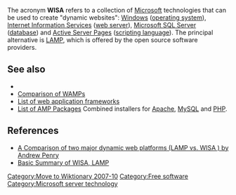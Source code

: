 {{dated prod|concern = {{{concern|This appears to be a [[Wikipedia:Avoid_neologisms|neologism]].}}}|month = October|day = 5|year = 2007|time = 02:59|timestamp = 20071005025920}}
<!-- Do not use the "dated prod" template directly; the above line is generated by "subst:prod|reason" -->

[[Category:Move to Wiktionary 2007-10]]

The acronym '''WISA''' refers to a collection of [[Microsoft]] technologies that can be used to create "dynamic websites": [[Windows (operating system)|Windows]] ([[operating system]]), [[Internet Information Services]] ([[web server]]), [[Microsoft SQL Server]] ([[database]]) and [[Active Server Pages]] ([[scripting language]]). The principal alternative is [[LAMP (software bundle)|LAMP]], which is offered by the open source software providers.



== See also ==
* [[Category:Free software]]
* [[Comparison of WAMPs]]
* [[List of web application frameworks]]
* [[List of AMP Packages]] Combined installers for [[Apache HTTP Server|Apache]], [[MySQL]] and [[PHP]].

== References ==
*[http://www.shawnolson.net/a/302/ A Comparison of two major dynamic web platforms (LAMP vs. WISA ) by Andrew Penry]
*[http://www.lyberty.com/encyc/articles/tech/WISA.html Basic Summary of WISA, LAMP]

{{web-software-stub}}

[[Category:Microsoft server technology]]